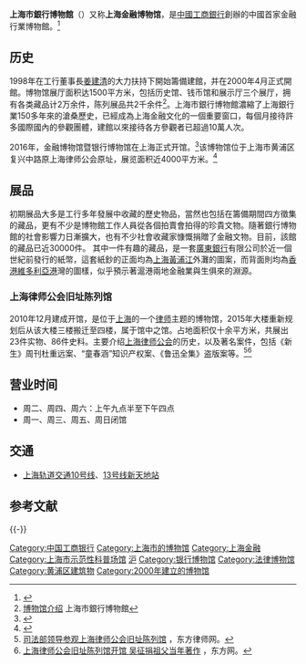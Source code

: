 {{Infobox Museum
 |name          = 上海市银行博物馆
 |其他名称    = Shanghai Bank Museum
 |image         = 
 |imagesize     = 260
 |caption       = 
 |map_type      =
 |map_caption   = 
 |latitude      = 
 |longitude     = 
 |established   =
 |dissolved     = 
 |成立时间      = 2000年4月9日
 |location      = {{CHN}}[[上海市|上海市]][[黄浦区|黄浦区]][[复兴中路|复兴中路]]301号
 |type          = 
 |visitors      = 
 |director      = 
 |curator       = 
 |publictransit = 
 |openinghours  =      
 |website       = [http://www.icbc.com.cn/ICBC/html/museum/main/main.html 上海市銀行博物館]
}}
'''上海市銀行博物館'''（{{lang-en|Shanghai Bank Museum}}）又称'''上海金融博物馆'''，是[[中國工商銀行|中國工商銀行]]創辦的中國首家金融行業博物館。<ref>{{cite news |title=上海银行博物馆:美国印钞公司的中国纸钞样本为存世孤本- 中国日报网 |url=http://covid-19.chinadaily.com.cn/dfpd/dfwhyl/2014-05-16/content_11704372.html |accessdate=2021-11-09 |work=中国日报网 |archive-date=2021-11-09 |archive-url=https://web.archive.org/web/20211109110027/http://covid-19.chinadaily.com.cn/dfpd/dfwhyl/2014-05-16/content_11704372.html |dead-url=no }}</ref>

==历史==
1998年在工行董事長[[姜建清|姜建清]]的大力扶持下開始籌備建館，并在2000年4月正式開館。博物馆展厅面积达1500平方米，包括历史馆、钱币馆和展示厅三个展厅，拥有各类藏品计2万余件，陈列展品共2千余件<ref>[http://www.icbc.com.cn/ICBC/html/museum/jian_j/jj.html 博物馆介绍] {{Wayback|url=http://www.icbc.com.cn/ICBC/html/museum/jian_j/jj.html |date=20200219111447 }} 上海市銀行博物館</ref>。上海市銀行博物館濃縮了上海銀行業150多年來的滄桑歷史，已經成為上海金融文化的一個重要窗口，每個月接待許多國際國內的參觀團體，建館以來接待各方參觀者已超過10萬人次。

2016年，金融博物馆暨银行博物馆在上海正式开馆。<ref>{{cite news |title=国内馆藏最丰富金融博物馆暨银行博物馆上海开馆 |url=http://district.ce.cn/zg/201602/05/t20160205_8786845.shtml |accessdate=2021-11-09 |work=中国经济网——国家经济门户 |archive-date=2021-11-09 |archive-url=https://web.archive.org/web/20211109084054/http://district.ce.cn/zg/201602/05/t20160205_8786845.shtml |dead-url=no }}</ref>该博物馆位于上海市黄浦区复兴中路原上海律师公会原址，展览面积近4000平方米。<ref>{{cite news |title=金融博物馆暨银行博物馆正式在沪开馆 - 财经 - 中国日报网 |url=http://caijing.chinadaily.com.cn/finance/2016-02/05/content_23412273.htm |accessdate=2021-11-09 |work=中国日报网 |archive-date=2021-11-09 |archive-url=https://web.archive.org/web/20211109215908/http://caijing.chinadaily.com.cn/finance/2016-02/05/content_23412273.htm |dead-url=no }}</ref>

==展品==
初期展品大多是工行多年發展中收藏的歷史物品，當然也包括在籌備期間四方徵集的藏品，更有不少是博物館工作人員從各個拍賣會拍得的珍貴文物。隨著銀行博物館的社會影響力日漸擴大，也有不少社會收藏家慷慨捐贈了金融文物。目前，該館的藏品已近30000件。 其中一件有趣的藏品，是一套[[廣東銀行|廣東銀行]]有限公司於近一個世紀前發行的紙幣，這套紙鈔的正面均為[[上海|上海]][[黃浦江|黃浦江]]外灘的圖案，而背面則均為[[香港|香港]][[維多利亞港|維多利亞港]]灣的圖樣，似乎預示著滬港兩地金融業與生俱來的淵源。 

===上海律师公会旧址陈列馆===
2010年12月建成开馆，是位于[[上海|上海]]的一个[[律师|律师]]主题的博物馆，2015年大楼重新规划后从该大楼三楼搬迁至四楼，属于馆中之馆。占地面积仅十余平方米，共展出23件实物、86件史料。主要介绍[[上海律师公会|上海律师公会]]的历史，以及著名案件，包括《新生》周刊杜重远案、“童春涵”知识产权案、《鲁迅全集》盗版案等。<ref>[http://www.lawyers.org.cn/info/2fcae68733ae4e10867c5239273763fa 司法部领导参观上海律师公会旧址陈列馆] {{Wayback|url=http://www.lawyers.org.cn/info/2fcae68733ae4e10867c5239273763fa |date=20130730052407 }}，东方律师网。</ref><ref>[http://sh.eastday.com/qtmt/20101207/u1a832818.html 上海律师公会旧址陈列馆开馆 吴征捐祖父当年著作] {{Wayback|url=http://sh.eastday.com/qtmt/20101207/u1a832818.html |date=20110110020646 }}，东方网。</ref>

==营业时间==
*周二、周四、周六：上午九点半至下午四点
*周一、周三、周五、周日闭馆

==交通==
*[[上海轨道交通10号线|上海轨道交通10号线]]、[[上海轨道交通13号线|13号线]][[新天地站|新天地站]]

== 参考文献 ==
{{Reflist}}

{{-}}
{{上海市专题性科普场馆}}
{{上海市爱国主义教育基地}}

[[Category:中国工商银行|Category:中国工商银行]]
[[Category:上海市的博物馆|Category:上海市的博物馆]]
[[Category:上海金融|Category:上海金融]]
[[Category:上海市示范性科普场馆|Category:上海市示范性科普场馆]]
[[Category:国家三级博物馆|沪]]
[[Category:银行博物馆|Category:银行博物馆]]
[[Category:法律博物馆|Category:法律博物馆]]
[[Category:黄浦区建筑物|Category:黄浦区建筑物]]
[[Category:2000年建立的博物馆|Category:2000年建立的博物馆]]